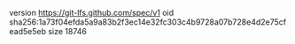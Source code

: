 version https://git-lfs.github.com/spec/v1
oid sha256:1a73f04efda5a9a83b2f3ec14e32fc303c4b9728a07b728e4d2e75cfead5e5eb
size 18746
